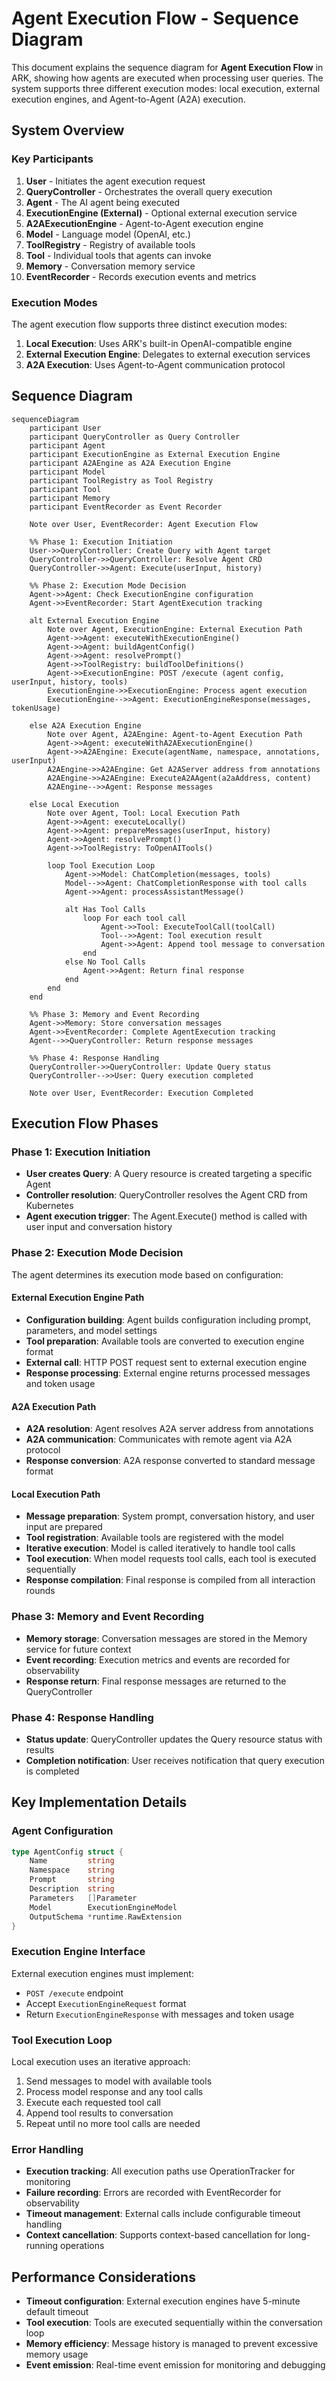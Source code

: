 # Agent Execution Flow - Sequence Diagram

This document explains the sequence diagram for **Agent Execution Flow** in ARK, showing how agents are executed when processing user queries. The system supports three different execution modes: local execution, external execution engines, and Agent-to-Agent (A2A) execution.

## System Overview

### Key Participants

1. **User** - Initiates the agent execution request
2. **QueryController** - Orchestrates the overall query execution
3. **Agent** - The AI agent being executed  
4. **ExecutionEngine (External)** - Optional external execution service
5. **A2AExecutionEngine** - Agent-to-Agent execution engine
6. **Model** - Language model (OpenAI, etc.)
7. **ToolRegistry** - Registry of available tools
8. **Tool** - Individual tools that agents can invoke
9. **Memory** - Conversation memory service
10. **EventRecorder** - Records execution events and metrics

### Execution Modes

The agent execution flow supports three distinct execution modes:

1. **Local Execution**: Uses ARK's built-in OpenAI-compatible engine
2. **External Execution Engine**: Delegates to external execution services
3. **A2A Execution**: Uses Agent-to-Agent communication protocol

## Sequence Diagram

```mermaid
sequenceDiagram
    participant User
    participant QueryController as Query Controller
    participant Agent
    participant ExecutionEngine as External Execution Engine
    participant A2AEngine as A2A Execution Engine
    participant Model
    participant ToolRegistry as Tool Registry
    participant Tool
    participant Memory
    participant EventRecorder as Event Recorder

    Note over User, EventRecorder: Agent Execution Flow

    %% Phase 1: Execution Initiation
    User->>QueryController: Create Query with Agent target
    QueryController->>QueryController: Resolve Agent CRD
    QueryController->>Agent: Execute(userInput, history)
    
    %% Phase 2: Execution Mode Decision
    Agent->>Agent: Check ExecutionEngine configuration
    Agent->>EventRecorder: Start AgentExecution tracking
    
    alt External Execution Engine
        Note over Agent, ExecutionEngine: External Execution Path
        Agent->>Agent: executeWithExecutionEngine()
        Agent->>Agent: buildAgentConfig()
        Agent->>Agent: resolvePrompt()
        Agent->>ToolRegistry: buildToolDefinitions()
        Agent->>ExecutionEngine: POST /execute (agent config, userInput, history, tools)
        ExecutionEngine->>ExecutionEngine: Process agent execution
        ExecutionEngine-->>Agent: ExecutionEngineResponse(messages, tokenUsage)
        
    else A2A Execution Engine
        Note over Agent, A2AEngine: Agent-to-Agent Execution Path
        Agent->>Agent: executeWithA2AExecutionEngine()
        Agent->>A2AEngine: Execute(agentName, namespace, annotations, userInput)
        A2AEngine->>A2AEngine: Get A2AServer address from annotations
        A2AEngine->>A2AEngine: ExecuteA2AAgent(a2aAddress, content)
        A2AEngine-->>Agent: Response messages
        
    else Local Execution
        Note over Agent, Tool: Local Execution Path
        Agent->>Agent: executeLocally()
        Agent->>Agent: prepareMessages(userInput, history)
        Agent->>Agent: resolvePrompt()
        Agent->>ToolRegistry: ToOpenAITools()
        
        loop Tool Execution Loop
            Agent->>Model: ChatCompletion(messages, tools)
            Model-->>Agent: ChatCompletionResponse with tool calls
            Agent->>Agent: processAssistantMessage()
            
            alt Has Tool Calls
                loop For each tool call
                    Agent->>Tool: ExecuteToolCall(toolCall)
                    Tool-->>Agent: Tool execution result
                    Agent->>Agent: Append tool message to conversation
                end
            else No Tool Calls
                Agent->>Agent: Return final response
            end
        end
    end
    
    %% Phase 3: Memory and Event Recording
    Agent->>Memory: Store conversation messages
    Agent->>EventRecorder: Complete AgentExecution tracking
    Agent-->>QueryController: Return response messages
    
    %% Phase 4: Response Handling  
    QueryController->>QueryController: Update Query status
    QueryController-->>User: Query execution completed

    Note over User, EventRecorder: Execution Completed
```

## Execution Flow Phases

### Phase 1: Execution Initiation
- **User creates Query**: A Query resource is created targeting a specific Agent
- **Controller resolution**: QueryController resolves the Agent CRD from Kubernetes
- **Agent execution trigger**: The Agent.Execute() method is called with user input and conversation history

### Phase 2: Execution Mode Decision
The agent determines its execution mode based on configuration:

#### External Execution Engine Path
- **Configuration building**: Agent builds configuration including prompt, parameters, and model settings
- **Tool preparation**: Available tools are converted to execution engine format
- **External call**: HTTP POST request sent to external execution engine
- **Response processing**: External engine returns processed messages and token usage

#### A2A Execution Path  
- **A2A resolution**: Agent resolves A2A server address from annotations
- **A2A communication**: Communicates with remote agent via A2A protocol
- **Response conversion**: A2A response converted to standard message format

#### Local Execution Path
- **Message preparation**: System prompt, conversation history, and user input are prepared
- **Tool registration**: Available tools are registered with the model
- **Iterative execution**: Model is called iteratively to handle tool calls
- **Tool execution**: When model requests tool calls, each tool is executed sequentially
- **Response compilation**: Final response is compiled from all interaction rounds

### Phase 3: Memory and Event Recording
- **Memory storage**: Conversation messages are stored in the Memory service for future context
- **Event recording**: Execution metrics and events are recorded for observability
- **Response return**: Final response messages are returned to the QueryController

### Phase 4: Response Handling
- **Status update**: QueryController updates the Query resource status with results
- **Completion notification**: User receives notification that query execution is completed

## Key Implementation Details

### Agent Configuration
```go
type AgentConfig struct {
    Name         string
    Namespace    string  
    Prompt       string
    Description  string
    Parameters   []Parameter
    Model        ExecutionEngineModel
    OutputSchema *runtime.RawExtension
}
```

### Execution Engine Interface
External execution engines must implement:
- `POST /execute` endpoint
- Accept `ExecutionEngineRequest` format
- Return `ExecutionEngineResponse` with messages and token usage

### Tool Execution Loop
Local execution uses an iterative approach:
1. Send messages to model with available tools
2. Process model response and any tool calls
3. Execute each requested tool call
4. Append tool results to conversation
5. Repeat until no more tool calls are needed

### Error Handling
- **Execution tracking**: All execution paths use OperationTracker for monitoring
- **Failure recording**: Errors are recorded with EventRecorder for observability
- **Timeout management**: External calls include configurable timeout handling
- **Context cancellation**: Supports context-based cancellation for long-running operations

## Performance Considerations

- **Timeout configuration**: External execution engines have 5-minute default timeout
- **Tool execution**: Tools are executed sequentially within the conversation loop
- **Memory efficiency**: Message history is managed to prevent excessive memory usage
- **Event emission**: Real-time event emission for monitoring and debugging


